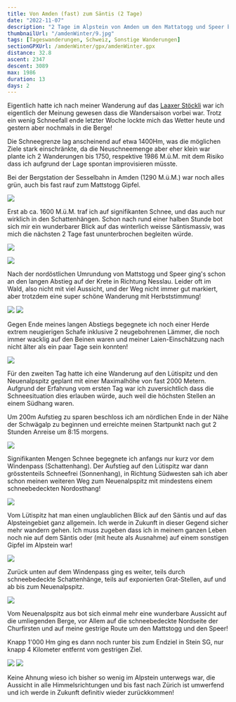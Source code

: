 ```yaml
---
title: Von Amden (fast) zum Säntis (2 Tage)
date: "2022-11-07"
description: "2 Tage im Alpstein von Amden um den Mattatogg und Speer bis fast zum Säntis im Spätherbst"
thumbnailUrl: "/amdenWinter/9.jpg"
tags: [Tageswanderungen, Schweiz, Sonstige Wanderungen]
sectionGPXUrl: /amdenWinter/gpx/amdenWinter.gpx
distance: 32.8
ascent: 2347
descent: 3089
max: 1986
duration: 13
days: 2
---
```


Eigentlich hatte ich nach meiner Wanderung auf das <a href="/blog/2022-09-23-Laaxer-Stöckli">Laaxer Stöckli</a> war ich eigentlich der Meinung gewesen dass die Wandersaison vorbei war. Trotz ein wenig Schneefall ende letzter Woche lockte mich das Wetter heute und gestern aber nochmals in die Berge!

Die Schneegrenze lag anscheinend auf etwa 1400Hm, was die möglichen Ziele stark einschränkte, da die Neuschneemenge aber eher klein war plante ich 2 Wanderungen bis 1750, respektive 1986 M.ü.M. mit dem Risiko dass ich aufgrund der Lage spontan improvisieren müsste.

Bei der Bergstation der Sesselbahn in Amden (1290 M.ü.M.) war noch alles grün, auch bis fast rauf zum Mattstogg Gipfel.

<Img src="/amdenWinter/1.jpg" d="Mattstogg mit wenig Schnee ganz oben" />

Erst ab ca. 1600 M.ü.M. traf ich auf signifikanten Schnee, und das auch nur wirklich in den Schattenhängen. Schon nach rund einer halben Stunde bot sich mir ein wunderbarer Blick auf das winterlich weisse Säntismassiv, was mich die nächsten 2 Tage fast ununterbrochen begleiten würde.

<Img
	src="/amdenWinter/2.jpg"
	d="Säntis in der Ferne, wenig Schnee auf 1750Hm"
/>

<Img src="/amdenWinter/3.jpg" d="Blick zurück zum Speer" />

Nach der nordöstlichen Umrundung von Mattstogg und Speer ging's schon an den langen Abstieg auf der Krete in Richtung Nesslau. Leider oft im Wald, also nicht mit viel Aussicht, und der Weg nicht immer gut markiert, aber trotzdem eine super schöne Wanderung mit Herbststimmung!

<Img
	src="/amdenWinter/4.jpg"
	d="Säntis (Mitte) und Neuenalpspitz (Rechts, Ziel morgen)"
/>
<Img src="/amdenWinter/5.jpg" d="Wandern mit Stöcken im Herbst..." />

Gegen Ende meines langen Abstiegs begegnete ich noch einer Herde extrem neugierigen Schafe inklusive 2 neugebohrenen Lämmer, die noch immer wacklig auf den Beinen waren und meiner Laien-Einschätzung nach nicht älter als ein paar Tage sein konnten!

<Img src="/amdenWinter/6.jpg" d="Neugebohrene Lämmer oberhalb Nesslau" />

Für den zweiten Tag hatte ich eine Wanderung auf den Lütispitz und den Neuenalpspitz geplant mit einer Maximalhöhe von fast 2000 Metern. Aufgrund der Erfahrung vom ersten Tag war ich zuversichtlich dass die Schneesituation dies erlauben würde, auch weil die höchsten Stellen an einem Südhang waren.

Um 200m Aufstieg zu sparen beschloss ich am nördlichen Ende in der Nähe der Schwägalp zu beginnen und erreichte meinen Startpunkt nach gut 2 Stunden Anreise um 8:15 morgens.

<Img
	src="/amdenWinter/7.jpg"
	d="Winterliche Nordseite des Alpsteins am frühen Morgen"
/>

Signifikanten Mengen Schnee begegnete ich anfangs nur kurz vor dem Windenpass (Schattenhang). Der Aufstieg auf den Lütispitz war dann grösstenteils Schneefrei (Sonnenhang), in Richtung Südwesten sah ich aber schon meinen weiteren Weg zum Neuenalpspitz mit mindestens einem schneebedeckten Nordosthang!

<Img
	src="/amdenWinter/8.jpg"
	d="Neuenalpspitz und Grat, Sicht vom Aufstieg auf den Lütispitz"
/>

Vom Lütispitz hat man einen unglaublichen Blick auf den Säntis und auf das Alpsteingebiet ganz allgemein. Ich werde in Zukunft in dieser Gegend sicher mehr wandern gehen. Ich muss zugeben dass ich in meinem ganzen Leben noch nie auf dem Säntis oder (mit heute als Ausnahme) auf einem sonstigen Gipfel im Alpstein war!

<Img src="/amdenWinter/9.jpg" d="Blick vom Lütispitz auf den Säntis" />

Zurück unten auf dem Windenpass ging es weiter, teils durch schneebedeckte Schattenhänge, teils auf exponierten Grat-Stellen, auf und ab bis zum Neuenalpspitz.

<Img
	src="/amdenWinter/10.jpg"
	d="Grat zum Neuenalpspitz, senkrecht auf beiden Seiten!"
/>

Vom Neuenalpspitz aus bot sich einmal mehr eine wunderbare Aussicht auf die umliegenden Berge, vor Allem auf die schneebedeckte Nordseite der Churfirsten und auf meine gestrige Route um den Mattstogg und den Speer!

Knapp 1'000 Hm ging es dann noch runter bis zum Endziel in Stein SG, nur knapp 4 Kilometer entfernt vom gestrigen Ziel.

<Img
	src="/amdenWinter/11.jpg"
	d="schneebedeckte Churfirsten (links) und Mattstogg/Speer rechts"
/>
<Img
	src="/amdenWinter/12.jpg"
	d="Endziel: Stein SG mit Mattstogg und Speer im Hintergrund"
/>

Keine Ahnung wieso ich bisher so wenig im Alpstein unterwegs war, die Aussicht in alle Himmelsrichtungen und bis fast nach Zürich ist umwerfend und ich werde in Zukunft definitiv wieder zurückkommen!
